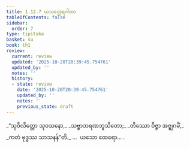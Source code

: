 ```yaml
---
title: 1.12.7 ယသတ္ထေရဂါထာ
tableOfContents: false
sidebar:
  order: 7
type: tipitaka
basket: su
book: th1
review:
  current: review
  updated: '2025-10-20T20:39:45.754761'
  updated_by: ''
  notes: ''
  history:
  - state: review
    date: '2025-10-20T20:39:45.754761'
    updated_by: ''
    notes: ''
    previous_state: draft
---
```



<DynamicBreadcrumb />


<ReviewStatus review={frontmatter.review} showDetails={true} />

<HypothesisAnnotation frontmatter={frontmatter} />

<Division number="117" book="th1" e="ch" v="19" p="245">

<Paragraph number="261" type="verses" book="th1">
_“သုဝိလိတ္တော သုဝသနော,_  
_သဗ္ဗာဘရဏဘူသိတော;_  
_တိဿော ဝိဇ္ဇာ အဇ္ဈဂမိံ,_  
_ကတံ ဗုဒ္ဓဿ သာသနန်”တိ._  


</Paragraph>
</Division>

<Paragraph number="262" type="center" book="th1">
…  ယသော ထေရော… .
</Paragraph>
